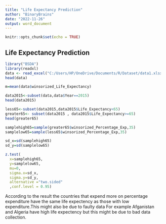 ---
title: "Life Expectancy Prediction"
author: "BinaryBrains"
date: "2022-11-26"
output: word_document
---

```{r setup, include=FALSE}
knitr::opts_chunk$set(echo = TRUE)
```

## Life Expectancy Prediction
```{r}
library("BSDA")
library(readxl)
data <- read_excel("C:/Users/HP/OneDrive/Documents/R/Dataset/data1.xlsx")
head(data)
```
```{r}
m=mean(data$winsorized_Life_Expectancy)
```

```{r}
data2015<-subset(data,data$Year==2015)
head(data2015)

```
```{r}
less65<-subset(data2015,data2015$Life_Expectancy<65)
greater65<- subset(data2015 , data2015$Life_Expectancy>=65)
head(greater65)
```

```{r}
samplehigh65=sample(greater65$winsorized_Percentage_Exp,35)
samplelow65=sample(less65$winsorized_Percentage_Exp,35)
```

```{r}
sd_x=sd(samplehigh65)
sd_y=sd(samplelow65)
```

```{r}

z.test(
  x=samplehigh65,
  y=samplelow65, 
  mu=0, 
  sigma.x=sd_x,
  sigma.y=sd_y,
  alternative ="two.sided"
  ,conf.level = 0.95)
```

According to the result the countries that expend more on percentage expenditure have the same life expectency as those with low expenditure.This might also be due to faulty data For example Afganistan and Algeria have high life expectency but this might be due to bad data collection.




